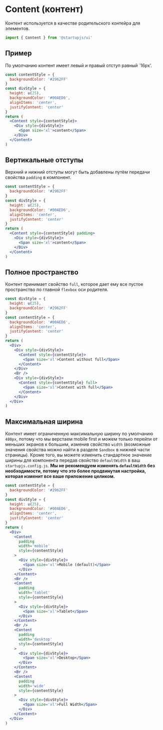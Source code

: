 
# Content (контент)

Контент используется в качестве родительского контейра для элементов.

```jsx
import { Content } from '@startupjs/ui'
```

## Пример

По умолчанию контент имеет левый и правый отступ равный `16px'.

```jsx example
const contentStyle = {
  backgroundColor: '#2962FF'
}
const divStyle = {
  height: u(25),
  backgroundColor: '#00AED6',
  alignItems: 'center',
  justifyContent: 'center'
}
return (
  <Content style={contentStyle}>
    <Div style={divStyle}>
      <Span size='xl'>content</Span>
    </Div>
  </Content>
)
```

## Вертикальные отступы

Верхний и нижний отступы могут быть добавлены путём передачи свойства `padding` в компонент.

```jsx example
const contentStyle = {
  backgroundColor: '#2962FF'
}
const divStyle = {
  height: u(25),
  backgroundColor: '#00AED6',
  alignItems: 'center',
  justifyContent: 'center'
}
return (
  <Content style={contentStyle} padding>
    <Div style={divStyle}>
      <Span size='xl'>content</Span>
    </Div>
  </Content>
)
```

## Полное пространство

Контент принимает свойство `full`, которое дает ему все пустое пространство по главной `flexbox` оси родителя.

```jsx example
const divStyle = {
  height: u(25),
  backgroundColor: '#2962FF'
}
const contentStyle = {
  backgroundColor: '#00AED6',
  alignItems: 'center',
  justifyContent: 'center'
}
return (
  <Div>
    <Div style={divStyle}>
      <Content style={contentStyle}>
        <Span size='xl'>Content without full</Span>
      </Content>
    </Div>
    <Br />
    <Div style={divStyle}>
      <Content style={contentStyle} full>
        <Span size='xl'>Content with full</Span>
      </Content>
    </Div>
  </Div>
)
```

## Максимальная ширина

Контент имеет ограниченную максимальную ширину по умолчанию `480px`, потому что мы верстаем mobile first и можем только перейти от меньших экранов к большим, изменив свойство `width` (возможные значения свойства можно найти в разделе `Sandbox` в нижней части страницы). Кроме того, вы можете изменить стандартное значение ширины для компонента передав свойство `defaultWidth` в ваш `startupjs.config.js`. **Мы не рекомендуем изменять `defaultWidth` без необходимости, потому что это более продвинутая настройка, которая изменит все ваше приложение целиком.**

```jsx example
const contentStyle = {
  backgroundColor: '#2962FF'
}
const divStyle = {
  height: u(25),
  backgroundColor: '#00AED6',
  alignItems: 'center',
  justifyContent: 'center'
}
return (
  <Div>
    <Content
      padding
      width='mobile'
      style={contentStyle}
    >
      <Div style={divStyle}>
        <Span size='xl'>Mobile (default)</Span>
      </Div>
    </Content>
    <Br />
    <Content
      padding
      width='tablet'
      style={contentStyle}
    >
      <Div style={divStyle}>
        <Span size='xl'>Tablet</Span>
      </Div>
    </Content>
    <Br />
    <Content
      padding
      width='desktop'
      style={contentStyle}
    >
      <Div style={divStyle}>
        <Span size='xl'>Desktop</Span>
      </Div>
    </Content>
    <Br />
    <Content
      padding
      width='wide'
      style={contentStyle}
    >
      <Div style={divStyle}>
        <Span size='xl'>Full Width</Span>
      </Div>
    </Content>
  </Div>
)
```
